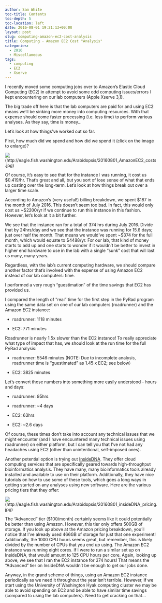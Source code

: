 ```yaml
---
author: Sam White
toc-title: Contents
toc-depth: 5
toc-location: left
date: 2016-08-01 19:21:13+00:00
layout: post
slug: computing-amazon-ec2-cost-analysis
title: Computing - Amazon EC2 Cost "Analysis"
categories:
  - 2016
  - Miscellaneous
tags:
  - computing
  - EC2
  - Xserve
---
```


I recently moved some computing jobs over to Amazon's Elastic Cloud Computing (EC2) in attempt to avoid some odd computing issues/errors I kept encountering on our lab computers (Apple Xserve 3,1).

The big trade off here is that the lab computers are paid for and using EC2 means we'll be sinking more money into computing resources. With that expense should come faster processing (i.e. less time) to perform various analyses. As they say, time is money...

Let's look at how things've worked out so far.



First, how much did we spend and how did we spend it (click on the image to enlarge)?

![](https://eagle.fish.washington.edu/Arabidopsis/20160801_AmazonEC2_costs.jpg)(http://eagle.fish.washington.edu/Arabidopsis/20160801_AmazonEC2_costs.jpg)



Of course, it's easy to see that for the instance I was running, it cost us $0.419/hr. That's great and all, but you sort of lose sense of what that ends up costing over the long-term. Let's look at how things break out over a larger time scale.

According to Amazon's (very useful!) billing breakdown, we spent $187 in the month of July 2016. This doesn't seem too bad. In fact, this would only cost us ~$2200/yr if we continue to run this instance in this fashion. However, let's look at it a bit further.

We see that the instance ran for a total of 374 hrs during July 2016. Divide that by 24hrs/day and we see that the instance was running for 15.6 days; just over half the month. That means we would've spent ~$374 for the full month, which would equate to $4488/yr. For our lab, that kind of money starts to add up and one starts to wonder if it wouldn't be better to invest in higher end hardware to use in the lab with a single "sunk" cost that will last us many, many years.

Regardless, with the lab's current computing hardware, we should compare another factor that's involved with the expense of using Amazon EC2 instead of our lab computers: time.

I performed a very rough "guestimation" of the time savings that EC2 has provided us.



I compared the length of "real" time for the first step in the PyRad program using the same data set on one of our lab computers (roadrunner) and the Amazon EC2 instance:





  * roadrunner: 1118 minutes



  * EC2: 771 minutes








Roadrunner is nearly 1.5x slower than the EC2 instance! To really appreciate what type of impact that has, we should look at the run time for the full PyRad analysis:





  * roadrunner: 5546 minutes (NOTE: Due to incomplete analysis, roadrunner time is "guestimated" as 1.45 x EC2; see below)



  * EC2: 3825 minutes








Let's convert those numbers into something more easily understood - hours and days:





  * roadrunner: 95hrs



  * roadrunner: ~4 days



  * EC2: 63hrs



  * EC2: ~2.6 days








Of course, these times don't take into account any technical issues that we might encounter (and I have encountered many technical issues using roadrunner) on either platform, but I can tell you that I've not had any headaches using EC2 (other than unintentional, self-imposed ones).



Another potential option is trying out [InsideDNA](https://insidedna.me). They offer cloud computing services that are specifically geared towards high-throughput bioinformatics analysis. They have many, many bioinformatics tools already installed and available to use on their platform. Additionally, they have nice tutorials on how to use some of these tools, which goes a long ways in getting started on any analyses using new software. Here are the various pricing tiers that they offer:



![](https://eagle.fish.washington.edu/Arabidopsis/20160801_insideDNA_pricing.jpg)(http://eagle.fish.washington.edu/Arabidopsis/20160801_insideDNA_pricing.jpg)





The "Advanced" tier ($100/month) certainly seems like it could potentially be better than using Amazon. However, this tier only offers 500GB of storage. If you look up above at the Amazon pricing breakdown, you'll notice that I've already used 466GB of storage for just that one experiment! Additionally, the 1000 CPU hours seems great, but remember, this is likely divided by the number of CPUs that you end up using. The Amazon EC2 instance was running eight cores. If I were to run a similar set up on InsideDNA, that would amount to 125 CPU hours per core. Again, looking up above, we see that I ran the EC2 instance for 374 hours! That means the "Advanced" tier on InsideDNA wouldn't be enough to get our jobs done.



Anyway, in the grand scheme of things, using an Amazon EC2 instance periodically as we need it throughout the year isn't terrible. However, if we start using the University of Washington Hyak computing cluster we may be able to avoid spending on EC2 and be able to have similar time savings (compared to using the lab computers). Need to get cracking on that...
